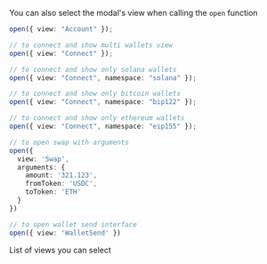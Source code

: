 You can also select the modal's view when calling the `open` function

```ts
open({ view: "Account" });

// to connect and show multi wallets view
open({ view: "Connect" });

// to connect and show only solana wallets
open({ view: "Connect", namespace: "solana" });

// to connect and show only bitcoin wallets
open({ view: "Connect", namespace: "bip122" });

// to connect and show only ethereum wallets
open({ view: "Connect", namespace: "eip155" });

// to open swap with arguments
open({
  view: 'Swap',
  arguments: {
    amount: '321.123',
    fromToken: 'USDC',
    toToken: 'ETH'
  }
})

// to open wallet send interface
open({ view: 'WalletSend' })
```

List of views you can select

<Table
  headers={["Variable", "Description"]}
  data={[
    {
      variable: { code: "Connect" },
      description:
        "Principal view of the modal - default view when disconnected. A `namespace` can be selected to connect to a specific network (solana, bip122 or eip155)",
    },
    {
      variable: { code: "Account" },
      description: "User profile - default view when connected",
    },
    {
      variable: { code: "AllWallets" },
      description: "Shows the list of all available wallets",
    },
    {
      variable: { code: "Networks" },
      description:
        "List of available networks - you can select and target a specific network before connecting",
    },
    {
      variable: { code: "WhatIsANetwork" },
      description: '"What is a network" onboarding view',
    },
    {
      variable: { code: "WhatIsAWallet" },
      description: '"What is a wallet" onboarding view',
    },
    {
      variable: { code: "OnRampProviders" },
      description: "On-Ramp main view",
    },
    {
      variable: { code: "WalletSend" },
      description: "Token sending interface that allows users to send tokens to another address",
    },
    {
      variable: { code: "Swap" },
      description: "Swap main view",
    },
  ]}
/>
